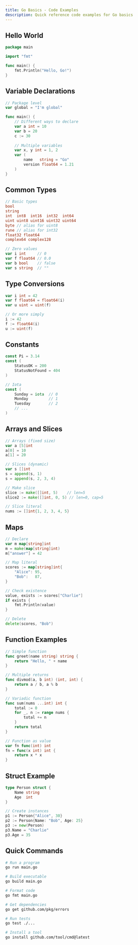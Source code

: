 ```yaml
---
title: Go Basics - Code Examples
description: Quick reference code examples for Go basics
---
```


## Hello World

```go
package main

import "fmt"

func main() {
    fmt.Println("Hello, Go!")
}
```

## Variable Declarations

```go
// Package level
var global = "I'm global"

func main() {
    // Different ways to declare
    var a int = 10
    var b = 20
    c := 30
    
    // Multiple variables
    var x, y int = 1, 2
    var (
        name   string = "Go"
        version float64 = 1.21
    )
}
```

## Common Types

```go
// Basic types
bool
string
int  int8  int16  int32  int64
uint uint8 uint16 uint32 uint64
byte // alias for uint8
rune // alias for int32
float32 float64
complex64 complex128

// Zero values
var i int     // 0
var f float64 // 0.0
var b bool    // false
var s string  // ""
```

## Type Conversions

```go
var i int = 42
var f float64 = float64(i)
var u uint = uint(f)

// Or more simply
i := 42
f := float64(i)
u := uint(f)
```

## Constants

```go
const Pi = 3.14
const (
    StatusOK = 200
    StatusNotFound = 404
)

// Iota
const (
    Sunday = iota  // 0
    Monday         // 1
    Tuesday        // 2
    // ...
)
```

## Arrays and Slices

```go
// Arrays (fixed size)
var a [5]int
a[0] = 10
a[1] = 20

// Slices (dynamic)
var s []int
s = append(s, 1)
s = append(s, 2, 3, 4)

// Make slice
slice := make([]int, 5)    // len=5
slice2 := make([]int, 0, 5) // len=0, cap=5

// Slice literal
nums := []int{1, 2, 3, 4, 5}
```

## Maps

```go
// Declare
var m map[string]int
m = make(map[string]int)
m["answer"] = 42

// Map literal
scores := map[string]int{
    "Alice": 95,
    "Bob":   87,
}

// Check existence
value, exists := scores["Charlie"]
if exists {
    fmt.Println(value)
}

// Delete
delete(scores, "Bob")
```

## Function Examples

```go
// Simple function
func greet(name string) string {
    return "Hello, " + name
}

// Multiple returns
func divmod(a, b int) (int, int) {
    return a / b, a % b
}

// Variadic function
func sum(nums ...int) int {
    total := 0
    for _, n := range nums {
        total += n
    }
    return total
}

// Function as value
var fn func(int) int
fn = func(x int) int {
    return x * x
}
```

## Struct Example

```go
type Person struct {
    Name string
    Age  int
}

// Create instances
p1 := Person{"Alice", 30}
p2 := Person{Name: "Bob", Age: 25}
p3 := new(Person)
p3.Name = "Charlie"
p3.Age = 35
```

## Quick Commands

```bash
# Run a program
go run main.go

# Build executable
go build main.go

# Format code
go fmt main.go

# Get dependencies
go get github.com/pkg/errors

# Run tests
go test ./...

# Install a tool
go install github.com/tool/cmd@latest
```